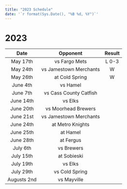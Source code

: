 ```yaml
---
title: "2023 Schedule"
date: '`r format(Sys.Date(), "%B %d, %Y")`'
---
```


# 2023

| **Date**    | **Opponent**           | **Result** |
|:-----------:|:----------------------:|:----------:|
| May 17th    | vs Fargo Mets          | L 0-3      |
| May 24th    | vs Jamestown Merchants | W          |
| May 26th    | at Cold Spring         | W          |
| June 4th    | vs Hamel               |            |
| June 7th    | vs Cass County Catfish |            |
| June 14th   | vs Elks                |            |
| June 20th   | vs Moorhead Brewers    |            |
| June 21st   | vs Jamestown Merchants |            |
| June 24th   | at Metro Knights       |            |
| June 25th   | at Hamel               |            |
| June 28th   | at Fergus              |            |
| July 6th    | vs Brewers             |            |
| July 15th   | at Sobieski            |            |
| July 19th   | vs Elks                |            |
| July 29th   | vs Cold Spring         |            |
| Augusts 2nd | vs Mayville            |            |
